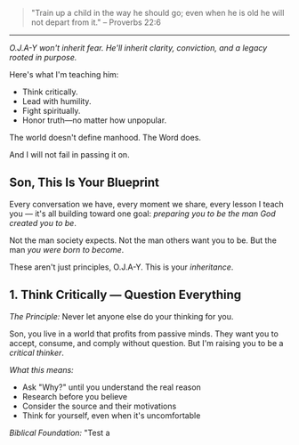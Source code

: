 > "Train up a child in the way he should go; even when he is old he will not depart from it." – Proverbs 22:6

---

*O.J.A-Y won't inherit fear. He'll inherit clarity, conviction, and a legacy rooted in purpose.*

Here's what I'm teaching him:
- Think critically.
- Lead with humility.
- Fight spiritually.
- Honor truth—no matter how unpopular.

The world doesn't define manhood. The Word does.

And I will not fail in passing it on.

## Son, This Is Your Blueprint

Every conversation we have, every moment we share, every lesson I teach you — it's all building toward one goal: *preparing you to be the man God created you to be*.

Not the man society expects.
Not the man others want you to be.
But the man *you were born to become*.

These aren't just principles, O.J.A-Y. This is your *inheritance*.

## 1. Think Critically — Question Everything

*The Principle:* Never let anyone else do your thinking for you.

Son, you live in a world that profits from passive minds. They want you to accept, consume, and comply without question. But I'm raising you to be a *critical thinker*.

*What this means:*
- Ask "Why?" until you understand the real reason
- Research before you believe
- Consider the source and their motivations
- Think for yourself, even when it's uncomfortable

*Biblical Foundation:* "Test a
